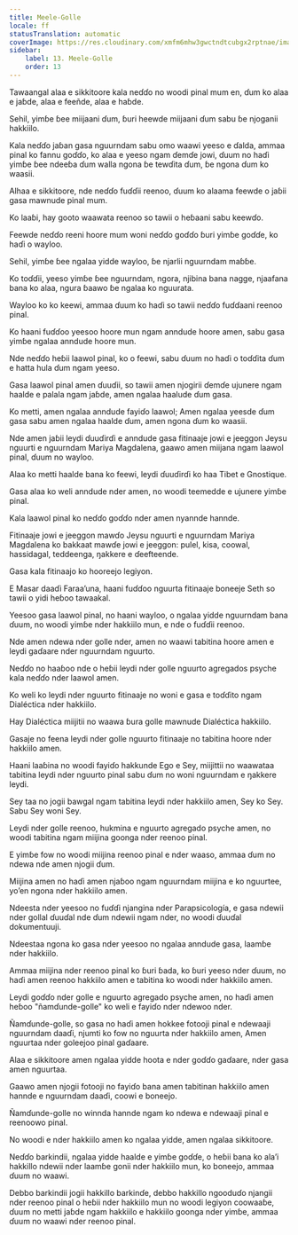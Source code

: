 ```yaml
---
title: Meele-Golle
locale: ff
statusTranslation: automatic
coverImage: https://res.cloudinary.com/xmfm6mhw3gwctndtcubgx2rptnae/image/upload/v1741354419/small_cover_la_gran_rebelion_28716e29d2.webp
sidebar:
    label: 13. Meele-Golle
    order: 13
---
```

Tawaangal alaa e sikkitoore kala neɗɗo no woodi pinal mum en, ɗum ko alaa e jaɓde, alaa e feeñde, alaa e haɓde.

Sehil, yimɓe ɓee miijaani ɗum, ɓuri heewde miijaani ɗum sabu ɓe njoganii hakkiilo.

Kala neɗɗo jaɓan gasa nguurndam sabu omo waawi yeeso e ɗalda, ammaa pinal ko fannu goɗɗo, ko alaa e yeeso ngam ɗemɗe jowi, ɗuum no haɗi yimɓe ɓee ndeeɓa ɗum walla ngona ɓe tewɗita ɗum, ɓe ngona ɗum ko waasii.

Alhaa e sikkitoore, nde neɗɗo fuɗɗii reenoo, ɗuum ko alaama feewde o jaɓii gasa mawnude pinal mum.

Ko laaɓi, hay gooto waawata reenoo so tawii o heɓaani sabu keewɗo.

Feewde neɗɗo reeni hoore mum woni neɗɗo goɗɗo ɓuri yimɓe goɗɗe, ko haɗi o wayloo.

Sehil, yimɓe ɓee ngalaa yidde wayloo, ɓe njarlii nguurndam maɓɓe.

Ko toɗɗii, yeeso yimɓe ɓee nguurndam, ngora, njibina bana nagge, njaafana bana ko alaa, ngura ɓaawo ɓe ngalaa ko nguurata.

Wayloo ko ko keewi, ammaa ɗuum ko haɗi so tawii neɗɗo fuɗɗaani reenoo pinal.

Ko haani fuɗɗoo yeesoo hoore mun ngam anndude hoore amen, sabu gasa yimɓe ngalaa anndude hoore mun.

Nde neɗɗo heɓii laawol pinal, ko o feewi, sabu ɗuum no haɗi o toɗɗita ɗum e hatta hula ɗum ngam yeeso.

Gasa laawol pinal amen ɗuuɗii, so tawii amen njogirii ɗemɗe ujunere ngam haalde e palala ngam jaɓde, amen ngalaa haalude ɗum gasa.

Ko metti, amen ngalaa anndude fayiɗo laawol; Amen ngalaa yeesde ɗum gasa sabu amen ngalaa haalde ɗum, amen ngona ɗum ko waasii.

Nde amen jaɓii leydi ɗuuɗirɗi e anndude gasa fitinaaje jowi e jeeggon Jeysu nguurti e nguurndam Mariya Magdalena, gaawo amen miijana ngam laawol pinal, ɗuum no wayloo.

Alaa ko metti haalde bana ko feewi, leydi ɗuuɗirɗi ko haa Tibet e Gnostique.

Gasa alaa ko weli anndude nder amen, no woodi teemedde e ujunere yimɓe pinal.

Kala laawol pinal ko neɗɗo goɗɗo nder amen nyannde hannde.

Fitinaaje jowi e jeeggon mawɗo Jeysu nguurti e nguurndam Mariya Magdalena ko bakkaat mawɗe jowi e jeeggon: pulel, kisa, coowal, hassidagal, teddeenga, ŋakkere e ɗeefteende.

Gasa kala fitinaajo ko hooreejo legiyon.

E Masar daaɗi Faraa’una, haani fuɗɗoo nguurta fitinaaje boneeje Seth so tawii o yidi heɓoo tawaakal.

Yeesoo gasa laawol pinal, no haani wayloo, o ngalaa yidde nguurndam bana ɗuum, no woodi yimɓe nder hakkiilo mun, e nde o fuɗɗii reenoo.

Nde amen ndewa nder golle nder, amen no waawi tabitina hoore amen e leydi gaɗaare nder nguurndam nguurto.

Neɗɗo no haaɓoo nde o heɓii leydi nder golle nguurto agregados psyche kala neɗɗo nder laawol amen.

Ko weli ko leydi nder nguurto fitinaaje no woni e gasa e toɗɗito ngam Dialéctica nder hakkiilo.

Hay Dialéctica miijitii no waawa ɓura golle mawnude Dialéctica hakkiilo.

Gasaje no feena leydi nder golle nguurto fitinaaje no tabitina hoore nder hakkiilo amen.

Haani laaɓina no woodi fayiɗo hakkunde Ego e Sey, miijittii no waawataa tabitina leydi nder nguurto pinal sabu ɗum no woni nguurndam e ŋakkere leydi.

Sey taa no jogii bawgal ngam tabitina leydi nder hakkiilo amen, Sey ko Sey. Sabu Sey woni Sey.

Leydi nder golle reenoo, hukmina e nguurto agregado psyche amen, no woodi tabitina ngam miijina goonga nder reenoo pinal.

E yimɓe fow no woodi miijina reenoo pinal e nder waaso, ammaa ɗum no ndewa nde amen njogii ɗum.

Miijina amen no haɗi amen njaɓoo ngam nguurndam miijina e ko nguurtee, yo’en ngona nder hakkiilo amen.

Ndeesta nder yeesoo no fuɗɗi njangina nder Parapsicología, e gasa ndewii nder gollal ɗuuɗal nde ɗum ndewii ngam nder, no woodi ɗuuɗal dokumentuuji.

Ndeestaa ngona ko gasa nder yeesoo no ngalaa anndude gasa, laamɓe nder hakkiilo.

Ammaa miijina nder reenoo pinal ko ɓuri ɓada, ko ɓuri yeeso nder ɗuum, no haɗi amen reenoo hakkiilo amen e tabitina ko woodi nder hakkiilo amen.

Leydi goɗɗo nder golle e nguurto agregado psyche amen, no haɗi amen heɓoo "ñamɗunde-golle" ko weli e fayiɗo nder ndewoo nder.

Ñamɗunde-golle, so gasa no haɗi amen hokkee fotooji pinal e ndewaaji nguurndam daaɗi, njumti ko fow no nguurta nder hakkiilo amen, Amen nguurtaa nder goleejoo pinal gaɗaare.

Alaa e sikkitoore amen ngalaa yidde hoota e nder goɗɗo gaɗaare, nder gasa amen nguurtaa.

Gaawo amen njogii fotooji no fayiɗo bana amen tabitinan hakkiilo amen hannde e nguurndam daaɗi, coowi e boneejo.

Ñamɗunde-golle no winnda hannde ngam ko ndewa e ndewaaji pinal e reenoowo pinal.

No woodi e nder hakkiilo amen ko ngalaa yidde, amen ngalaa sikkitoore.

Neɗɗo barkindii, ngalaa yidde haalde e yimɓe goɗɗe, o heɓii bana ko ala’i hakkillo ndewii nder laamɓe gonii nder hakkiilo mun, ko boneejo, ammaa ɗuum no waawi.

Debbo barkindii jogii hakkillo barkinɗe, debbo hakkillo ngooduɗo njangii nder reenoo pinal o heɓii nder hakkiilo mun no woodi legiyon coowaaɓe, ɗuum no metti jaɓde ngam hakkiilo e hakkiilo goonga nder yimɓe, ammaa ɗuum no waawi nder reenoo pinal.


